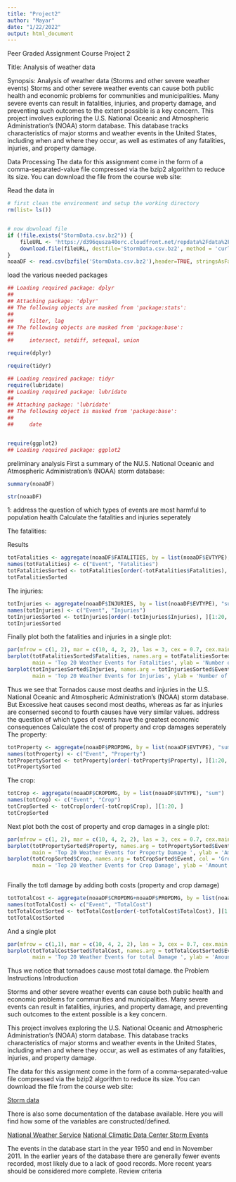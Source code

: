 ```yaml
---
title: "Project2"
author: "Mayar"
date: "1/22/2022"
output: html_document
---
```


Peer Graded Assignment Course Project 2

Title: Analysis of weather data

Synopsis: Analysis of weather data (Storms and other severe weather events)
Storms and other severe weather events can cause both public health and economic problems for communities and municipalities. Many severe events can result in fatalities, injuries, and property damage, and preventing such outcomes to the extent possible is a key concern.
This project involves exploring the U.S. National Oceanic and Atmospheric Administration’s (NOAA) storm database. This database tracks characteristics of major storms and weather events in the United States, including when and where they occur, as well as estimates of any fatalities, injuries, and property damage.


Data Processing
The data for this assignment come in the form of a comma-separated-value file compressed via the bzip2 algorithm to reduce its size. You can download the file from the course web site:

Read the data in

```r



# first clean the environment and setup the working directory
rm(list= ls())


# now download file
if (!file.exists("StormData.csv.bz2")) {
    fileURL <- 'https://d396qusza40orc.cloudfront.net/repdata%2Fdata%2FStormData.csv.bz2'
    download.file(fileURL, destfile='StormData.csv.bz2', method = 'curl')
}
noaaDF <- read.csv(bzfile('StormData.csv.bz2'),header=TRUE, stringsAsFactors = FALSE)

```


load the various needed packages

```r

## Loading required package: dplyr
## 
## Attaching package: 'dplyr'
## The following objects are masked from 'package:stats':
## 
##     filter, lag
## The following objects are masked from 'package:base':
## 
##     intersect, setdiff, setequal, union

require(dplyr)

require(tidyr)

## Loading required package: tidyr
require(lubridate)
## Loading required package: lubridate
## 
## Attaching package: 'lubridate'
## The following object is masked from 'package:base':
## 
##     date


require(ggplot2)
## Loading required package: ggplot2

``` 


preliminary analysis
First a summary of the NU.S. National Oceanic and Atmospheric Administration’s (NOAA) storm database:


```r


summary(noaaDF)

str(noaaDF)
```

1: address the question of which types of events are most harmful to population health
Calculate the fatalities and injuries seperately

The fatalities:

Results

```r





totFatalities <- aggregate(noaaDF$FATALITIES, by = list(noaaDF$EVTYPE), "sum")
names(totFatalities) <- c("Event", "Fatalities")
totFatalitiesSorted <- totFatalities[order(-totFatalities$Fatalities), ][1:20, ]
totFatalitiesSorted

```


The injuries:

```r
totInjuries <- aggregate(noaaDF$INJURIES, by = list(noaaDF$EVTYPE), "sum")
names(totInjuries) <- c("Event", "Injuries")
totInjuriesSorted <- totInjuries[order(-totInjuries$Injuries), ][1:20, ]
totInjuriesSorted

```

Finally plot both the fatalities and injuries in a single plot:


```r

par(mfrow = c(1, 2), mar = c(10, 4, 2, 2), las = 3, cex = 0.7, cex.main = 1.4, cex.lab = 1.2)
barplot(totFatalitiesSorted$Fatalities, names.arg = totFatalitiesSorted$Event, col = 'red',
        main = 'Top 20 Weather Events for Fatalities', ylab = 'Number of Fatalities')
barplot(totInjuriesSorted$Injuries, names.arg = totInjuriesSorted$Event, col = 'orange',
        main = 'Top 20 Weather Events for Injuries', ylab = 'Number of Injuries')


```


Thus we see that Tornados cause most deaths and injuries in the U.S. National Oceanic and Atmospheric Administration’s (NOAA) storm database. But Excessive heat causes second most deaths, whereas as far as injuries are conserned second to fourth causes have very similar values.
address the question of which types of events have the greatest economic consequences
Calculate the cost of property and crop damages seperately
The property:

```r

totProperty <- aggregate(noaaDF$PROPDMG, by = list(noaaDF$EVTYPE), "sum")
names(totProperty) <- c("Event", "Property")
totPropertySorted <- totProperty[order(-totProperty$Property), ][1:20, ]
totPropertySorted

```



The crop:

```r
totCrop <- aggregate(noaaDF$CROPDMG, by = list(noaaDF$EVTYPE), "sum")
names(totCrop) <- c("Event", "Crop")
totCropSorted <- totCrop[order(-totCrop$Crop), ][1:20, ]
totCropSorted


```

Next plot both the cost of property and crop damages in a single plot:

```r
par(mfrow = c(1, 2), mar = c(10, 4, 2, 2), las = 3, cex = 0.7, cex.main = 1.4, cex.lab = 1.2)
barplot(totPropertySorted$Property, names.arg = totPropertySorted$Event, col = 'Brown',
        main = 'Top 20 Weather Events for Property Damage ', ylab = 'Amount of Property Damage', ylim = c(0, 3500000))
barplot(totCropSorted$Crop, names.arg = totCropSorted$Event, col = 'Green',
        main = 'Top 20 Weather Events for Crop Damage', ylab = 'Amount of  Crop Damage', ylim = c(0, 3500000))



```



Finally the totl damage by adding both costs (property and crop damage)

```r
totTotalCost <- aggregate(noaaDF$CROPDMG+noaaDF$PROPDMG, by = list(noaaDF$EVTYPE), "sum")
names(totTotalCost) <- c("Event", "TotalCost")
totTotalCostSorted <- totTotalCost[order(-totTotalCost$TotalCost), ][1:20, ]
totTotalCostSorted

```


And a single plot
```r

par(mfrow = c(1,1), mar = c(10, 4, 2, 2), las = 3, cex = 0.7, cex.main = 1.4, cex.lab = 1.2)
barplot(totTotalCostSorted$TotalCost, names.arg = totTotalCostSorted$Event, col = 'Black',
        main = 'Top 20 Weather Events for total Damage ', ylab = 'Amount of total Damage', ylim = c(0, 3500000))

```

Thus we notice that tornadoes cause most total damage.
the Problem
Instructions Introduction

Storms and other severe weather events can cause both public health and economic problems for communities and municipalities. Many severe events can result in fatalities, injuries, and property damage, and preventing such outcomes to the extent possible is a key concern.

This project involves exploring the U.S. National Oceanic and Atmospheric Administration’s (NOAA) storm database. This database tracks characteristics of major storms and weather events in the United States, including when and where they occur, as well as estimates of any fatalities, injuries, and property damage. 

The data for this assignment come in the form of a comma-separated-value file compressed via the bzip2 algorithm to reduce its size. You can download the file from the course web site:

[Storm data](Storm Data)

There is also some documentation of the database available. Here you will find how some of the variables are constructed/defined.


[National Weather Service](Storm Data Documentation) 
[National Climatic Data Center Storm Events](FAQ)

The events in the database start in the year 1950 and end in November 2011. In the earlier years of the database there are generally fewer events recorded, most likely due to a lack of good records. More recent years should be considered more complete. Review criteria


